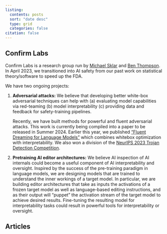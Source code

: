```yaml
---
listing:
  contents: posts
  sort: "date desc"
  type: grid
  categories: false
citation: false
---
```


## Confirm Labs

Confirm Labs is a research group run by [Michael Sklar](https://www.linkedin.com/in/michael-sklar/) and [Ben Thompson](https://tbenthompson.com). In April 2023, we transitioned into AI safety from our past work on statistical theory/software to speed up the FDA.

We have two ongoing projects: 

(1) **Adversarial attacks:** We believe that developing better white-box
adversarial techniques can help with (a) evaluating model capabilities via red-teaming (b) model interpretability (c) providing data and feedback for safety-training pipelines.

    Recently, we have built methods for powerful and
    fluent adversarial attacks. This work is currently being compiled into a paper
    to be released in Summer 2024. Earlier this year, we published ["Fluent Dreaming for
    Language Models"](https://arxiv.org/pdf/2402.01702) which combines whitebox
    optimization with interpretability. We also won a division of the [NeurIPS 2023
    Trojan Detection Competition](https://confirmlabs.org/posts/TDC2023).

(2) **Pretraining AI editor architectures:** We believe AI inspection of AI
internals could become a useful component of AI interpretability and oversight.
Inspired by the success of the pre-training paradigm in language models, we are
designing models that are trained to understand the inner workings of a target
model. In particular, we are building editor architectures that take as inputs
the activations of a frozen target model as well as language-based editing
instructions, and as their output will "puppet" the activation stream of the
target model to achieve desired results. Fine-tuning the resulting model for
interpretability tasks could result in powerful tools for interpretability or
oversight. 

## Articles
